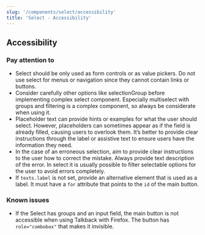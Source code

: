 ```yaml
---
slug: '/components/select/accessibility'
title: 'Select - Accessibility'
---
```




## Accessibility

### Pay attention to

- Select should be only used as form controls or as value pickers. Do not use select for menus or navigation since they cannot contain links or buttons.
- Consider carefully other options like selectionGroup before implementing complex select component. Especially multiselect with groups and filtering is a complex component, so always be considerate when using it.
- Placeholder text can provide hints or examples for what the user should select. However, placeholders can sometimes appear as if the field is already filled, causing users to overlook them. It’s better to provide clear instructions through the label or assistive text to ensure users have the information they need.
- In the case of an erroneous selection, aim to provide clear instructions to the user how to correct the mistake. Always provide text description of the error. In select it is usually possible to filter selectable options for the user to avoid errors completely.
- If `texts.label` is not set, provide an alternative element that is used as a label. It must have a `for` attribute that points to the `id` of the main button.

### Known issues

- If the Select has groups and an input field, the main button is not accessible when using Talkback with Firefox. The button has `role="combobox"` that makes it invisible.
